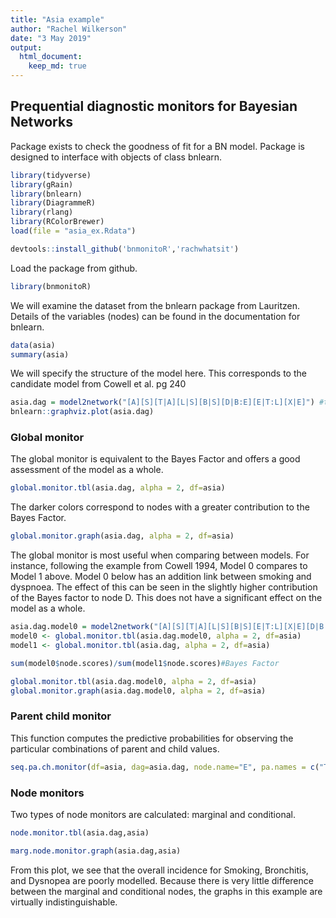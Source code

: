 ```yaml
---
title: "Asia example"
author: "Rachel Wilkerson"
date: "3 May 2019"
output:
  html_document:
    keep_md: true
---
```

## Prequential diagnostic monitors for Bayesian Networks

Package exists to check the goodness of fit for a BN model. Package is designed to interface with objects of class bnlearn. 

```r
library(tidyverse)
library(gRain)
library(bnlearn)
library(DiagrammeR)
library(rlang)
library(RColorBrewer)
load(file = "asia_ex.Rdata")
```


```r
devtools::install_github('bnmonitoR','rachwhatsit')
```

Load the package from github.
```r
library(bnmonitoR)
```

We will examine the dataset from the bnlearn package from Lauritzen. Details of the variables (nodes) can be found in the documentation for bnlearn.
```r
data(asia)
summary(asia)
```

We will specify the structure of the model here. This corresponds to the candidate model from Cowell et al. pg 240
```r
asia.dag = model2network("[A][S][T|A][L|S][B|S][D|B:E][E|T:L][X|E]") #this is the candidate model from pg 240
bnlearn::graphviz.plot(asia.dag)
```

### Global monitor

The global monitor is equivalent to the Bayes Factor and offers a good assessment of the model as a whole.
```r
global.monitor.tbl(asia.dag, alpha = 2, df=asia)
```

The darker colors correspond to nodes with a greater contribution to the Bayes Factor. 
```r
global.monitor.graph(asia.dag, alpha = 2, df=asia)
```
 
The global monitor is most useful when comparing between models. For instance, following the example from Cowell 1994, Model 0 compares to Model 1 above. Model 0 below has an addition link between smoking and dyspnoea. The effect of this can be seen in the slightly higher contribution of the Bayes factor to node D. This does not have a significant effect on the model as a whole.

```r
asia.dag.model0 = model2network("[A][S][T|A][L|S][B|S][E|T:L][X|E][D|B:E:S]") #this is the candidate model from pg 240
model0 <- global.monitor.tbl(asia.dag.model0, alpha = 2, df=asia)
model1 <- global.monitor.tbl(asia.dag, alpha = 2, df=asia)

sum(model0$node.scores)/sum(model1$node.scores)#Bayes Factor
```

```r
global.monitor.tbl(asia.dag.model0, alpha = 2, df=asia)
global.monitor.graph(asia.dag.model0, alpha = 2, df=asia)

```

### Parent child monitor

This function computes the predictive probabilities for observing the particular combinations of parent and child values.
```r
seq.pa.ch.monitor(df=asia, dag=asia.dag, node.name="E", pa.names = c("T","L"), pa.val = c('yes', 'no'),which.val=1)
```

### Node monitors

Two types of node monitors are calculated: marginal and conditional.
```r
node.monitor.tbl(asia.dag,asia)
```

```r
marg.node.monitor.graph(asia.dag,asia)
```

From this plot, we see that the overall incidence for Smoking, Bronchitis, and Dysnopea are poorly modelled. 
Because there is very little difference between the marginal and conditional nodes, the graphs in this example are virtually indistinguishable.

